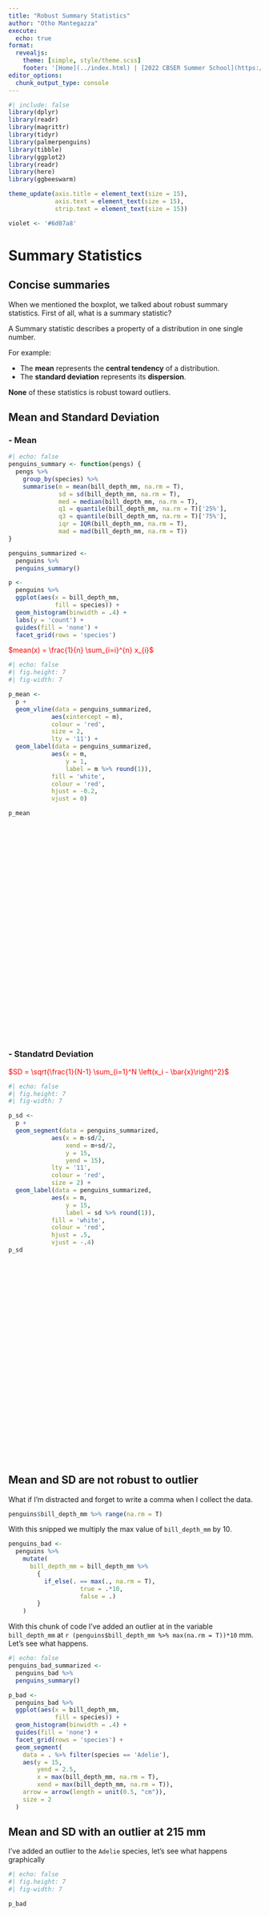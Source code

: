 ```yaml
---
title: "Robust Summary Statistics"
author: "Otho Mantegazza"
execute: 
  echo: true
format:
  revealjs:
    theme: [simple, style/theme.scss]
    footer: '[Home](../index.html) | [2022 CBSER Summer School](https://www.summercompschool.mawazoinstitute.org/)'
editor_options: 
  chunk_output_type: console
---
```


```r
#| include: false
library(dplyr)
library(readr)
library(magrittr)
library(tidyr)
library(palmerpenguins)
library(tibble)
library(ggplot2)
library(readr)
library(here)
library(ggbeeswarm)

theme_update(axis.title = element_text(size = 15),
             axis.text = element_text(size = 15),
             strip.text = element_text(size = 15))

violet <- '#6d07a8'
```

# Summary Statistics

## Concise summaries

When we mentioned the boxplot, we talked about robust summary statistics. First of all, what is a summary statistic?

A Summary statistic describes a property of a distribution in one single number.

For example:

- The **mean** represents the **central tendency** of a distribution.
- The **standard deviation** represents its **dispersion**.

**None** of these statistics is robust toward outliers.

## Mean and Standard Deviation {.scrollable}

### - Mean

```r
#| echo: false
penguins_summary <- function(pengs) {
  pengs %>% 
    group_by(species) %>% 
    summarise(m = mean(bill_depth_mm, na.rm = T),
              sd = sd(bill_depth_mm, na.rm = T),
              med = median(bill_depth_mm, na.rm = T),
              q1 = quantile(bill_depth_mm, na.rm = T)['25%'],
              q3 = quantile(bill_depth_mm, na.rm = T)['75%'],
              iqr = IQR(bill_depth_mm, na.rm = T),
              mad = mad(bill_depth_mm, na.rm = T))
}

penguins_summarized <- 
  penguins %>% 
  penguins_summary()

p <- 
  penguins %>% 
  ggplot(aes(x = bill_depth_mm,
             fill = species)) +
  geom_histogram(binwidth = .4) +
  labs(y = 'count') +
  guides(fill = 'none') +
  facet_grid(rows = 'species')
```


::: {style="color:red;"}

$mean(x) = \frac{1}{n} \sum_{i=i}^{n} x_{i}$ 

:::

::: {style="height: 750px; width: 1000px;"}
 
```r
#| echo: false
#| fig.height: 7
#| fig-width: 7

p_mean <- 
  p +
  geom_vline(data = penguins_summarized,
            aes(xintercept = m),
            colour = 'red',
            size = 2,
            lty = '11') +
  geom_label(data = penguins_summarized,
            aes(x = m,
                y = 1,
                label = m %>% round(1)),
            fill = 'white',
            colour = 'red',
            hjust = -0.2,
            vjust = 0)

p_mean
```

:::

### - Standatrd Deviation

::: {style="color:red;"}

$SD = \sqrt{\frac{1}{N-1} \sum_{i=1}^N \left(x_i - \bar{x}\right)^2}$

:::
 
::: {style="height: 750px; width: 1000px;"}
 
```r
#| echo: false
#| fig.height: 7
#| fig-width: 7

p_sd <- 
  p +
  geom_segment(data = penguins_summarized,
            aes(x = m-sd/2,
                xend = m+sd/2,
                y = 15,
                yend = 15),
            lty = '11',
            colour = 'red',
            size = 2) +
  geom_label(data = penguins_summarized,
            aes(x = m,
                y = 15,
                label = sd %>% round(1)),
            fill = 'white',
            colour = 'red',
            hjust = .5,
            vjust = -.4) 
p_sd
```

:::

## Mean and SD are not robust to outlier

What if I'm distracted and forget to write a comma when I collect the data.

```r
penguins$bill_depth_mm %>% range(na.rm = T)
```

With this snipped we multiply the max value of `bill_depth_mm` by 10.

```r
penguins_bad <- 
  penguins %>% 
    mutate(
      bill_depth_mm = bill_depth_mm %>% 
        {
          if_else(. == max(., na.rm = T),
                    true = .*10,
                    false = .)
        }
    )
```

With this chunk of code I've added an outlier at in the variable `bill_depth_mm` at `r (penguins$bill_depth_mm %>% max(na.rm = T))*10` mm. Let's see what happens.


```r
#| echo: false
penguins_bad_summarized <- 
  penguins_bad %>% 
  penguins_summary()

p_bad <- 
  penguins_bad %>% 
  ggplot(aes(x = bill_depth_mm,
             fill = species)) +
  geom_histogram(binwidth = .4) +
  guides(fill = 'none') +
  facet_grid(rows = 'species') +
  geom_segment(
    data = . %>% filter(species == 'Adelie'),
    aes(y = 15,
        yend = 2.5,
        x = max(bill_depth_mm, na.rm = T),
        xend = max(bill_depth_mm, na.rm = T)),
    arrow = arrow(length = unit(0.5, "cm")),
    size = 2
  ) 
```


## Mean and SD with an outlier at 215 mm {.scrollable}

I've added an outlier to the `Adelie` species, let's see what happens graphically

::: {style="height: 750px; width: 1000px;"}
 
```r
#| echo: false
#| fig.height: 7
#| fig-width: 7

p_bad
```

:::

In the next plots I **will not represent the outlier graphically** because it stretches the x axis too much.
 
Mean and SD are heavily influenced by the outlier. 

### The mean of Adelie is influenced by the outlier at 215 mm

::: {style="height: 750px; width: 1000px;"}
 
```r
#| echo: false
#| fig.height: 7
#| fig-width: 7

p +
  geom_vline(data = penguins_bad_summarized,
            aes(xintercept = m),
            colour = 'red',
            size = 2,
            lty = '11') +
  geom_label(data = penguins_bad_summarized,
            aes(x = m,
                y = 1,
                label = m %>% round(1)),
            fill = 'white',
            colour = 'red',
            hjust = -0.2,
            vjust = 0)
```

:::

### The SD of Adelie is influenced by the outlier 215 mm

::: {style="height: 750px; width: 1000px;"}
 
```r
#| echo: false
#| fig.height: 7
#| fig-width: 7

p +
  geom_segment(data = penguins_bad_summarized,
            aes(x = m-sd/2,
                xend = m+sd/2,
                y = 15,
                yend = 15),
            lty = '11',
            colour = 'red',
            size = 2) +
  geom_label(data = penguins_bad_summarized,
            aes(x = m,
                y = 15,
                label = sd %>% round(1)),
            fill = 'white',
            colour = 'red',
            hjust = .5,
            vjust = -.4) 
```

:::

# Robust Summary Statistics


## Median and Interquartile Range (IQR)

### Median

The median represents a the **central tendency** of a distribution, it is the value that splits the bigger 50% (half) of the data from the smaller half.


### Interquartile Range (IQR)

The IQR range represents how a distribution is **dispersed**, it is the range between the 1st and the 3rd quartile.

- The **1st quartile** splits the smaller 25% of a distribution from the rest.
- The **3rd quartile** splits the bigger 75% of a distribution from the rest.

## Median and IQR without outlier  {.scrollable}

### - Median

::: {style="height: 750px; width: 1000px;"}
 
```r
#| echo: false
#| fig.height: 7
#| fig-width: 7
p_median <- 
  p +
  geom_vline(data = penguins_summarized,
            aes(xintercept = med),
            colour = violet,
            size = 2) +
  geom_label(data = penguins_summarized,
            aes(x = med,
                y = 1,
                label = med %>% round(1)),
            fill = 'white',
            colour = violet,
            hjust = -0.2,
            vjust = 0)

p_median
```

:::

### - IQR

::: {style="height: 750px; width: 1000px;"}
 
```r
#| echo: false
#| fig.height: 7
#| fig-width: 7

p +
  geom_segment(data = penguins_summarized,
            aes(x = q1,
                xend = q3,
                y = 15,
                yend = 15),
            colour = violet,
            size = 2) +
  geom_label(data = penguins_summarized,
            aes(x = med,
                y = 15,
                label = iqr %>% round(1)),
            fill = 'white',
            colour = violet,
            hjust = .5,
            vjust = -.4) 
```

:::

## Median and IQR with an outlier at 215 mm {.scrollable}

### The median is not influenced by the outlier at 215 mm

::: {style="height: 750px; width: 1000px;"}
 
```r
#| echo: false
#| fig.height: 7
#| fig-width: 7

p_median <- 
  p +
  geom_vline(data = penguins_bad_summarized,
            aes(xintercept = med),
            colour = violet,
            size = 2) +
  geom_label(data = penguins_bad_summarized,
            aes(x = med,
                y = 1,
                label = med %>% round(1)),
            fill = 'white',
            colour = violet,
            hjust = -0.2,
            vjust = 0)

p_median
```

:::

### The median is not influenced by the outlier at 215 mm

::: {style="height: 750px; width: 1000px;"}
 
```r
#| echo: false
#| fig.height: 7
#| fig-width: 7
p +
  geom_segment(data = penguins_bad_summarized,
            aes(x = q1,
                xend = q3,
                y = 15,
                yend = 15),
            colour = violet,
            size = 2) +
  geom_label(data = penguins_summarized,
            aes(x = med,
                y = 15,
                label = iqr %>% round(1)),
            fill = 'white',
            colour = violet,
            hjust = .5,
            vjust = -.4) 
```

:::

# References

## Referece - Summaries

Summary statistic without outlier.

```r
penguins_summarized
```

Summary statistic with an outlier at 215 mm.

```r
penguins_bad_summarized
```

## Reference - Functions

- Mean: `mean()`
- Standard Deviation: `sd()`
- Median: `median()` or `quantile()['50%']`
- 1st quartile: `quantile()['25%']`
- 3rd quartile: `quantile()['75%']`
- IQR: `iqr()`

Use `na.rm = TRUE` with all those function to ignore **missing values**.

## Take home 

::: {.smallish}

- When we have many data, we often have to **reduce** them to simple indicators with summary statistics.

- No statisitic is perfect, some, such as mean and standard deviation are more precise, but they **"break"** easilt if the data with "non-ideal" data.

- Others are such as **median** and **IQR** are simpler and less sophisticated, but are better at capturing the essence of the data in "non-ideal" situation, i.e. **robust**.

- The word **robust** is often use to describe statistical methods. It means that the method is unlikely to break when the data are not perfect and the condition are worse than ideal.

Read: [Introduction to data science | Chapter 12 - Robust Summaries](https://rafalab.github.io/dsbook/robust-summaries.html)

:::
